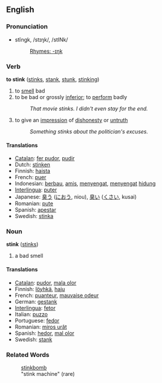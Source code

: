 ==English==
=== Pronunciation ===
*stĭngk, /stɪŋk/, /stINk/
*:[[Rhymes:English:-ɪŋk|Rhymes: -ɪŋk]]

=== Verb ===
'''to stink''' ([[stinks]], [[stank]], [[stunk]], [[stinking]])

# to [[smell]] bad
# to be bad or grossly [[inferior]]; to [[perform]] badly
#:''That movie stinks.  I didn't even stay for the end.''
# to give an [[impression]] of [[dishonest]]y or [[untruth]]
#:''Something stinks about the politician's excuses.''

==== Translations ====
*[[Catalan]]: [[fer pudor]], [[pudir]]
*Dutch: [[stinken]]
*Finnish: [[haista]]
*French: [[puer]]
*Indonesian: [[bau|berbau]], [[amis]], [[sengat|menyengat]], [[sengat|menyengat]] [[hidung]]
*[[Interlingua]]: [[puter]]
*Japanese: [[臭う]] ([[におう]], niou), [[臭い]] ([[くさい]], kusai)
*Romanian: [[pute]]
*Spanish: [[apestar]]
*Swedish: [[stinka]]

===Noun===
'''stink''' ([[stinks]])

# a bad smell

==== Translations ====
*[[Catalan]]: [[pudor]], [[mala olor]]
*Finnish: [[löyhkä]], [[haju]]
*French: [[puanteur]], [[mauvaise odeur]]
*German: [[gestank]]
*[[Interlingua]]: [[fetor]]
*Italian: [[puzzo]] 
*Portuguese: [[fedor]] 
*Romanian: [[miros urât]]
*Spanish: [[hedor]],  [[mal olor]]
*Swedish: [[stank]]

===Related Words===
:[[stinkbomb]]
:"stink machine" (rare)